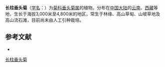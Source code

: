 {{Speciesbox
| name = 长柱垂头菊
| status = 
| status_system = 
| image =
| genus = Cremanthodium
| species = rhodocephalum
| authority = Diels
}}

'''长柱垂头菊'''（[[学名|学名]]：{{lang|la|''Cremanthodium rhodocephalum''}}）为[[菊科|菊科]][[垂头菊属|垂头菊属]]的植物。分布在[[中国大陆|中国大陆]]的[[云南|云南]]、[[西藏|西藏]]等地，生长于海拔3,000米至4,800米的地区，常生于林缘、高山草甸、山坡草地及高山流石滩，目前尚未由人工引种栽培。

== 参考文献 ==
<div class="references-small">
* {{cite web| url =http://www.bioinfo.cn/db05/KmzwSpecies.php?action=view&id=4589| title =长柱垂头菊| work =《中国高等植物数据库全库》| publisher =中国科学院微生物研究所| author =昆明植物研究所| accessdate =2009-02-25| deadurl =yes| archiveurl =https://web.archive.org/web/20160305034806/http://www.bioinfo.cn/db05/KmzwSpecies.php?action=view&id=4589| archivedate =2016-03-05}}
</div>
{{Taxonbar|from=Q15231336}}

[[Category:垂头菊属|长柱垂头菊]]


{{植物小作品}}